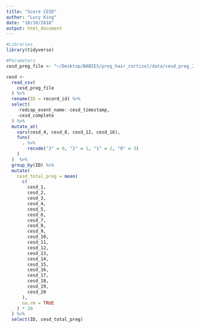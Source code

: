 ```yaml
---
title: "Score CESD"
author: "Lucy King"
date: "10/10/2018"
output: html_document
---
```


```r
#Libraries
library(tidyverse)

#Parameters
cesd_preg_file <- "~/Desktop/BABIES/preg_hair_cortisol/data/cesd_preg_20180730.csv"
```


```r
cesd <-
  read_csv(
    cesd_preg_file
  ) %>% 
  rename(ID = record_id) %>%
  select(
    -redcap_event_name:-cesd_timestamp,
    -cesd_complete
  ) %>%
  mutate_at(
    vars(cesd_4, cesd_8, cesd_12, cesd_16),
    funs(
      . %>%
        recode("3" = 0, "2" = 1, "1" = 2, "0" = 3)
    )
  )  %>% 
  group_by(ID) %>%
  mutate(
    cesd_total_preg = mean(
      c(
        cesd_1,
        cesd_2,
        cesd_3,
        cesd_4,
        cesd_5,
        cesd_6,
        cesd_7,
        cesd_8,
        cesd_9,
        cesd_10,
        cesd_11,
        cesd_12,
        cesd_13,
        cesd_14,
        cesd_15,
        cesd_16,
        cesd_17,
        cesd_18,
        cesd_19,
        cesd_20
      ),
      na.rm = TRUE
    ) * 20
  ) %>% 
  select(ID, cesd_total_preg) 
```

